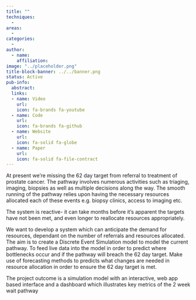 ```yaml
---
title: ""
techniques:
  -
areas:
  -
categories:
  -
author:
  - name:
    affiliation:
image: "../placeholder.png"
title-block-banner: ../../banner.png
status: Active
pub-info:
  abstract:
  links:
  - name: Video
    url:
    icon: fa-brands fa-youtube
  - name: Code
    url:
    icon: fa-brands fa-github
  - name: Website
    url:
    icon: fa-solid fa-globe
  - name: Paper
    url:
    icon: fa-solid fa-file-contract
---
```


At present we’re missing the 62 day target from referral to treatment of prostate cancer. The pathway involves numerous activities such as triaging, imaging, biopsies as well as multiple decisions along the way. The smooth running of the pathway relies upon having the necessary resources allocated each of these events e.g. biopsy clinics, access to imaging etc.

The system is reactive- it can take months before it’s apparent the targets have not been met, and even longer to reallocate resources appropriately.

We want to develop a system which can anticipate the demand for resources, dependant on the number of referrals and resources allocated. The aim is to create a Discrete Event Simulation model to model the current pathway. To feed live data into the model in order to predict where bottlenecks occur and if the pathway will breach the 62 day target. Make use of forecasting methods to predicts what changes are needed in resource allocation in order to ensure the 62 day target is met.

The project outcome is a simulation model with an interactive, web app based interface and a dashboard which illustrates key metrics of the 2 week wait pathway
